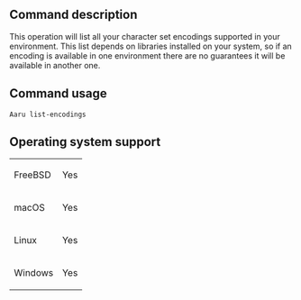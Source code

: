 ==Command description==
This operation will list all your character set encodings supported in your environment. This list depends on libraries installed on your system, so if an encoding is available in one environment there are no guarantees it will be available in another one.

==Command usage==
<code>Aaru list-encodings</code> 

==Operating system support==
{|
| FreeBSD
| Yes
|-
| macOS
| Yes
|-
| Linux
| Yes
|-
| Windows
| Yes
|}
